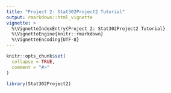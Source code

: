 ```yaml
---
title: "Project 2: Stat302Project2 Tutorial"
output: rmarkdown::html_vignette
vignette: >
  %\VignetteIndexEntry{Project 2: Stat302Project2 Tutorial}
  %\VignetteEngine{knitr::rmarkdown}
  %\VignetteEncoding{UTF-8}
---
```


```r
knitr::opts_chunk$set(
  collapse = TRUE,
  comment = "#>"
)
```

```r
library(Stat302Project2)
```
